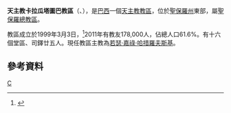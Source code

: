 {{Infobox Roman Catholic diocese
|name=卡拉瓜塔圖巴
|jurisdiction=教區
|latin = Dioecesis Caraguatatubensis
|image = Diocesi di Caraguatatuba (San Paolo, Brasile).jpg
|caption =教區範圍
|location = [[巴西|巴西]]
|territory = [[聖保羅州|聖保羅州]]東部
|population = 178,000
|rite = [[罗马礼|罗马礼]]
|patron =
|province = 聖保羅
|established = 1999年
|cathedral = 堲神主教座堂
|co-cathedral =
|leadership = 主教
|website =[http://www.diocesecaraguatatuba.com.br/ 官方網頁]
|patriarch=
|metropolitan =
|ordinary =若瑟·嘉祿·哈措羅夫斯基
|coadjutor archbishop =
|coadjutor bishop =
|auxiliary =
|emeritus =
}}
'''天主教卡拉瓜塔圖巴教區'''（{{lang-la|Dioecesis Caraguatatubensis}}、{{lang-pt|Diocese de Caraguatatuba}}），是[[巴西|巴西]]一個[[天主教|天主教]][[教區|教區]]，位於[[聖保羅州|聖保羅州]]東部，屬[[天主教聖保羅總教區|聖保羅總教區]]。

教區成立於1999年3月3日，<ref>{{Cite web |url=http://www.vatican.va/holy_father/john_paul_ii/apost_constitutions/documents/hf_jp-ii_apc_19990303_ad-aptius-consulendum_lt.html |title=成立教區的宗座憲令 |access-date=2014-01-07 |archive-date=2014-05-17 |archive-url=https://web.archive.org/web/20140517002442/http://www.vatican.va/holy_father/john_paul_ii/apost_constitutions/documents/hf_jp-ii_apc_19990303_ad-aptius-consulendum_lt.html |dead-url=no }}</ref>2011年有教友178,000人，佔總人口61.6%。有十六個堂區、司鐸廿五人。現任教區主教為[[若瑟·嘉祿·哈措羅夫斯基|若瑟·嘉祿·哈措羅夫斯基]]。

==參考資料==
{{reflist}}

[[Category:巴西天主教教區|C]]